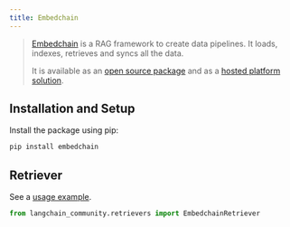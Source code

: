 ```yaml
---
title: Embedchain
---
```


> [Embedchain](https://github.com/embedchain/embedchain) is a RAG framework to create
> data pipelines. It loads, indexes, retrieves and syncs all the data.
>
>It is available as an [open source package](https://github.com/embedchain/embedchain)
> and as a [hosted platform solution](https://app.embedchain.ai/).


## Installation and Setup

Install the package using pip:

```bash
pip install embedchain
```


## Retriever

See a [usage example](/oss/integrations/retrievers/embedchain).

```python
from langchain_community.retrievers import EmbedchainRetriever
```
